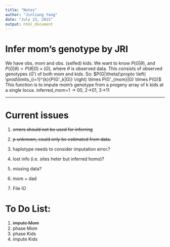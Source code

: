 ```yaml
---
title: "Notes"
author: "Jinliang Yang"
date: "July 23, 2015"
output: html_document
---
```


# Infer mom's genotype by JRI

We have obs. mom and obs. (selfed) kids.  We want to know $P(G|\theta)$, and $P(G|\theta) \propto P(\theta|G) \times (G)$, 
where $\theta$ is observed data.  This consists of observed genotypes ($G'$) of both mom and kids. So:
$P(G|\theta)\propto \left( \prod\limits_{i=1}^{k}{P(G'_k|G)} \right) \times P(G'_{mom}|G) \times P(G)$
This function is to impute mom's genotype from a progeny array of k kids at a single locus.
inferred_mom=1 -> 00, 2->01, 3->11


----------

# Current issues
1. ~~errors should not be used for inferring~~   
2. ~~p unknown, could only be estimated from data.~~

3. haplotype needs to consider imputation error.?
4. lost info (i.e. sites heter but inferred homo)?
5. missing data?
6. mom + dad
7. File IO

# To Do List:
1. ~~impute Mom~~
2. phase Mom
3. phase Kids
4. impute Kids





